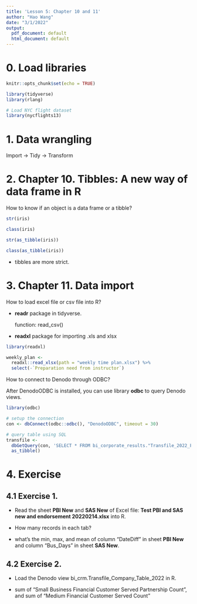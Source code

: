 ```yaml
---
title: 'Lesson 5: Chapter 10 and 11'
author: "Hao Wang"
date: "3/1/2022"
output:
  pdf_document: default
  html_document: default
---
```


# 0. Load libraries

```r
knitr::opts_chunk$set(echo = TRUE)

library(tidyverse)
library(rlang)

# Load NYC flight dataset 
library(nycflights13)
```

# 1. Data wrangling

Import -> Tidy -> Transform


# 2. Chapter 10. Tibbles: A new way of data frame in R

How to know if an object is a data frame or a tibble?

```r
str(iris)
```

```r
class(iris)
```


```r
str(as_tibble(iris))
```

```r
class(as_tibble(iris))
```

- tibbles are more strict.


# 3. Chapter 11. Data import

How to load excel file or csv file into R? 

- **readr** package in tidyverse.

  function: read_csv()
  
- **readxl** package for importing .xls and xlsx

```r
library(readxl)

weekly_plan <- 
  readxl::read_xlsx(path = "weekly time plan.xlsx") %>% 
  select(-`Preparation need from instructor`)
```



How to connect to Denodo through ODBC? 

After DenodoODBC is installed, you can use library **odbc** to query Denodo views.

```r
library(odbc)

# setup the connection
con <- dbConnect(odbc::odbc(), "DenodoODBC", timeout = 30)

# query table using SQL
transfile <- 
  dbGetQuery(con, 'SELECT * FROM bi_corporate_results."Transfile_2022_Final"') %>% 
  as_tibble()

```


# 4. Exercise

## 4.1 Exercise 1.

- Read the sheet **PBI New** and **SAS New** of Excel file: **Test PBI and SAS new and endorsement 20220214.xlsx** into R.

- How many records in each tab? 

- what's the min, max, and mean of column "DateDiff" in sheet **PBI New** and column "Bus_Days" in sheet **SAS New**.

## 4.2 Exercise 2.

- Load the Denodo view bi_crm.Transfile_Company_Table_2022 in R.

- sum of "Small Business Financial Customer Served Partnership Count", and sum of "Medium Financial Customer Served Count"











